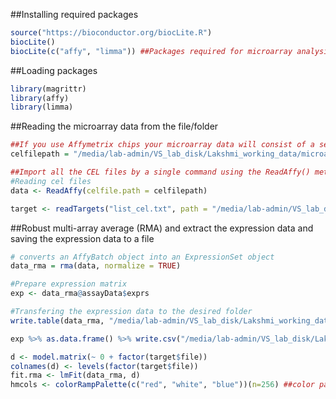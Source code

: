 ##Installing required packages
```r
source("https://bioconductor.org/biocLite.R")
biocLite()
biocLite(c("affy", "limma")) ##Packages required for microarray analysis
```

##Loading packages
```r
library(magrittr)
library(affy)
library(limma)
```

##Reading the microarray data from the file/folder
```r
##If you use Affymetrix chips your microarray data will consist of a series of CEL files containing raw intensities for each probe on the array. Save all CEL files you want to analyze in a single directory. They may be gzipped (*.gz) - you do not need to gunzip them
celfilepath = "/media/lab-admin/VS_lab_disk/Lakshmi_working_data/microarray_data_varadha/430A"

##Import all the CEL files by a single command using the ReadAffy() method. ReadAffy will read all CEL files in the folder and load them into an AffyBatch object in R
#Reading cel files
data <- ReadAffy(celfile.path = celfilepath)

target <- readTargets("list_cel.txt", path = "/media/lab-admin/VS_lab_disk/Lakshmi_working_data/microarray_data_varadha/")

```

##Robust multi-array average (RMA) and extract the expression data and saving the expression data to a file
```r
# converts an AffyBatch object into an ExpressionSet object 
data_rma = rma(data, normalize = TRUE)

#Prepare expression matrix
exp <- data_rma@assayData$exprs

#Transfering the expression data to the desired folder
write.table(data_rma, "/media/lab-admin/VS_lab_disk/Lakshmi_working_data/microarray_data_varadha/output_430/normalised_RMA.eset")

exp %>% as.data.frame() %>% write.csv("/media/lab-admin/VS_lab_disk/Lakshmi_working_data/microarray_data_varadha/output_430/expression_data.csv")

```

```r
d <- model.matrix(~ 0 + factor(target$file))
colnames(d) <- levels(factor(target$file))
fit.rma <- lmFit(data_rma, d)
hmcols <- colorRampPalette(c("red", "white", "blue"))(n=256) ##color palette for Heatmap
```






